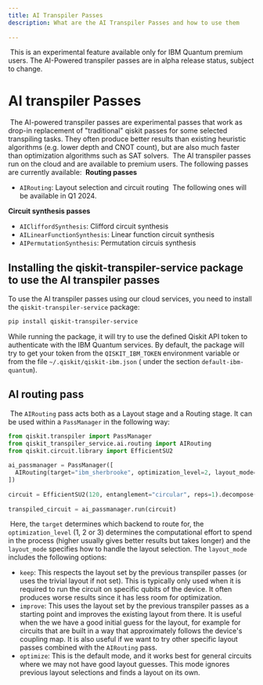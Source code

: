 ```yaml
---
title: AI Transpiler Passes
description: What are the AI Transpiler Passes and how to use them
​
---
```

​
<Admonition type="note">
    This is an experimental feature available only for IBM Quantum premium users.
    The AI-Powered transpiler passes are in alpha release status, subject to change.
</Admonition>
​
​
# AI transpiler Passes
​
The AI-powered transpiler passes are experimental passes that work as drop-in replacement of "traditional" qiskit passes for some selected transpiling tasks. They often produce better results than existing heuristic algorithms (e.g. lower depth and CNOT count), but are also much faster than optimization algorithms such as SAT solvers.
​
The AI transpiler passes run on the cloud and are available to premium users. The following passes are currently available:
​
**Routing passes**
 - `AIRouting`: Layout selection and circuit routing
​
The following ones will be available in Q1 2024.

**Circuit synthesis passes**
 - `AICliffordSynthesis`: Clifford circuit synthesis
 - `AILinearFunctionSynthesis`: Linear function circuit synthesis
 - `AIPermutationSynthesis`: Permutation circuis synthesis
​

## Installing the qiskit-transpiler-service package to use the AI transpiler passes

To use the AI transpiler passes using our cloud services, you need to install the `qiskit-transpiler-service` package:

```sh
pip install qiskit-transpiler-service
```

While running the package, it will try to use the defined Qiskit API token to authenticate with the IBM Quantum services. By default, the package will try to get your token from the `QISKIT_IBM_TOKEN` environment variable or from the file `~/.qiskit/qiskit-ibm.json` ( under the section `default-ibm-quantum`).
​
## AI routing pass
​
The `AIRouting` pass acts both as a Layout stage and a Routing stage. It can be used within a `PassManager` in the following way:
​
```python
from qiskit.transpiler import PassManager
from qiskit_transpiler_service.ai.routing import AIRouting
from qiskit.circuit.library import EfficientSU2
​
ai_passmanager = PassManager([
  AIRouting(target="ibm_sherbrooke", optimization_level=2, layout_mode="optimize")
])
​
circuit = EfficientSU2(120, entanglement="circular", reps=1).decompose()
​
transpiled_circuit = ai_passmanager.run(circuit)
```
​
Here, the `target` determines which backend to route for, the `optimization_level` (1, 2 or 3) determines the computational effort to spend in the process (higher usually gives better results but takes longer) and the `layout_mode` specifies how to handle the layout selection.
The `layout_mode` includes the following options:
 - `keep`: This respects the layout set by the previous transpiler passes (or uses the trivial layout if not set). This is typically only used when it is required to run the circuit on specific qubits of the device. It often produces worse results since it has less room for optimization.
 - `improve`: This uses the layout set by the previous transpiler passes as a starting point and improves the existing layout from there. It is useful when the we have a good initial guess for the layout, for example for circuits that are built in a way that approximately follows the device's coupling map. It is also useful if we want to try other specific layout passes combined with the `AIRouting` pass.
 - `optimize`: This is the default mode, and it works best for general circuits where we may not have good layout guesses. This mode ignores previous layout selections and finds a layout on its own.

